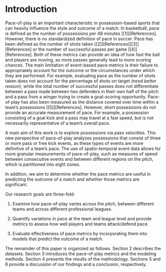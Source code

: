 # Introduction {#intro}

Pace-of-play is an important characteristic in possession-based sports that can heavily influence the style and outcome of a match. In basketball, pace is defined as the number of possessions per 48 minutes [[1]][References]. However, there is no standardized definition of pace in soccer. Pace has been defined as the number of shots taken [[2]][References][[3]][References] or the number of successful passes per game [[4]][References]. Both of these metrics can provide an idea of how fast the ball and players are moving, as more passes generally lead to more scoring chances. The main limitation of event-based pace metrics is their failure to appropriately account for the outcome or the circumstances under which they are performed. For example, evaluating pace as the number of shots taken does not account for the percentage of shots on target *(need better reason)*, while the total number of successful passes does not differentiate between a pass made between two defenders in their own half of the pitch and a pass from a winger trying to create a goal-scoring opportunity. Pace-of-play has also been measured as the distance covered over time within a team’s possessions [[5]][References]. However, short possessions do not provide an accurate measurement of pace. For example, a possession consisting of a goal kick and a pass may travel at a fast speed, but is not necessarily representative of a team’s overall pace.  

A main aim of this work is to explore possessions via pass velocities. This new perspective of pace-of-play analyzes possessions that consist of three or more pass or free kick events, as these types of events are more definitive of a team’s pace. The use of spatio-temporal event data allows for more granular measurements of pace-of-play, such as measures of speed between consecutive events and between different regions on the pitch, which is partitioned into eight zones.

In addition, we aim to determine whether the pace metrics are useful in predicting the outcome of a match and whether those metrics are significant. 

Our research goals are three-fold:

1. Examine how pace-of-play varies across the pitch, between different teams and across different professional leagues.  

2. Quantify variations in pace at the team and league level and provide metrics to assess how well players and teams attack/defend pace. 

3. Evaluate effectiveness of pace metrics by incorporating them into models that predict the outcome of a match.  

The remainder of this paper is organized as follows. Section 2 describes the datasets. Section 3 introduces the pace-of-play metrics and the modeling methods. Section 4 presents the results of the methodology. Sections 5 and 6 provide a discussion of our findings and a conclusion, respectively.